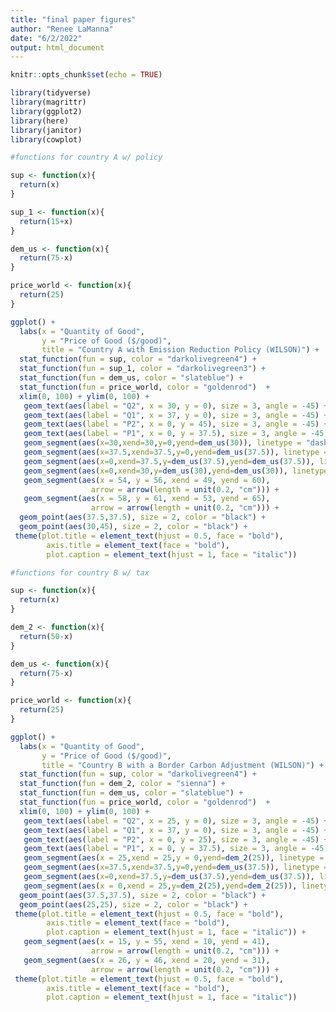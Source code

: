 ```yaml
---
title: "final paper figures"
author: "Renee LaManna"
date: "6/2/2022"
output: html_document
---
```


```r
knitr::opts_chunk$set(echo = TRUE)

library(tidyverse)
library(magrittr)
library(ggplot2)
library(here)
library(janitor)
library(cowplot)
```


```r
#functions for country A w/ policy 

sup <- function(x){
  return(x)
}

sup_1 <- function(x){
  return(15+x)
}

dem_us <- function(x){
  return(75-x)
}

price_world <- function(x){
  return(25)
}

```


```r
ggplot() +
  labs(x = "Quantity of Good",
       y = "Price of Good ($/good)",
       title = "Country A with Emission Reduction Policy (WILSON)") +
  stat_function(fun = sup, color = "darkolivegreen4") +
  stat_function(fun = sup_1, color = "darkolivegreen3") +
  stat_function(fun = dem_us, color = "slateblue") +
  stat_function(fun = price_world, color = "goldenrod")  +
  xlim(0, 100) + ylim(0, 100) +
   geom_text(aes(label = "Q2", x = 30, y = 0), size = 3, angle = -45) +
   geom_text(aes(label = "Q1", x = 37, y = 0), size = 3, angle = -45) +
   geom_text(aes(label = "P2", x = 0, y = 45), size = 3, angle = -45) +
   geom_text(aes(label = "P1", x = 0, y = 37.5), size = 3, angle = -45) +
   geom_segment(aes(x=30,xend=30,y=0,yend=dem_us(30)), linetype = "dashed", size = 0.5) +
   geom_segment(aes(x=37.5,xend=37.5,y=0,yend=dem_us(37.5)), linetype = "dashed", size = 0.5) +
   geom_segment(aes(x=0,xend=37.5,y=dem_us(37.5),yend=dem_us(37.5)), linetype = "dashed", size = 0.5) +
   geom_segment(aes(x=0,xend=30,y=dem_us(30),yend=dem_us(30)), linetype = "dashed", size = 0.5) +
   geom_segment(aes(x = 54, y = 56, xend = 49, yend = 60),
                  arrow = arrow(length = unit(0.2, "cm"))) + 
   geom_segment(aes(x = 58, y = 61, xend = 53, yend = 65),
                  arrow = arrow(length = unit(0.2, "cm"))) +
  geom_point(aes(37.5,37.5), size = 2, color = "black") +
  geom_point(aes(30,45), size = 2, color = "black") +
 theme(plot.title = element_text(hjust = 0.5, face = "bold"),
        axis.title = element_text(face = "bold"),
        plot.caption = element_text(hjust = 1, face = "italic"))
```

```r
#functions for country B w/ tax

sup <- function(x){
  return(x)
}

dem_2 <- function(x){
  return(50-x)
}

dem_us <- function(x){
  return(75-x)
}

price_world <- function(x){
  return(25)
}

```


```r
ggplot() +
  labs(x = "Quantity of Good",
       y = "Price of Good ($/good)",
       title = "Country B with a Border Carbon Adjustment (WILSON)") +
  stat_function(fun = sup, color = "darkolivegreen4") +
  stat_function(fun = dem_2, color = "sienna") +
  stat_function(fun = dem_us, color = "slateblue") +
  stat_function(fun = price_world, color = "goldenrod")  +
  xlim(0, 100) + ylim(0, 100) +
   geom_text(aes(label = "Q2", x = 25, y = 0), size = 3, angle = -45) +
   geom_text(aes(label = "Q1", x = 37, y = 0), size = 3, angle = -45) +
   geom_text(aes(label = "P2", x = 0, y = 25), size = 3, angle = -45) +
   geom_text(aes(label = "P1", x = 0, y = 37.5), size = 3, angle = -45) +
   geom_segment(aes(x = 25,xend = 25,y = 0,yend=dem_2(25)), linetype = "dashed", size = 0.5) +
   geom_segment(aes(x=37.5,xend=37.5,y=0,yend=dem_us(37.5)), linetype = "dashed", size = 0.5) +
   geom_segment(aes(x=0,xend=37.5,y=dem_us(37.5),yend=dem_us(37.5)), linetype = "dashed", size = 0.5) +
   geom_segment(aes(x = 0,xend = 25,y=dem_2(25),yend=dem_2(25)), linetype = "dashed", size = 0.5) +
  geom_point(aes(37.5,37.5), size = 2, color = "black") +
  geom_point(aes(25,25), size = 2, color = "black") +
 theme(plot.title = element_text(hjust = 0.5, face = "bold"),
        axis.title = element_text(face = "bold"),
        plot.caption = element_text(hjust = 1, face = "italic")) +
   geom_segment(aes(x = 15, y = 55, xend = 10, yend = 41),
                  arrow = arrow(length = unit(0.2, "cm"))) + 
   geom_segment(aes(x = 26, y = 46, xend = 20, yend = 31),
                  arrow = arrow(length = unit(0.2, "cm"))) +
 theme(plot.title = element_text(hjust = 0.5, face = "bold"),
        axis.title = element_text(face = "bold"),
        plot.caption = element_text(hjust = 1, face = "italic")) 
```






